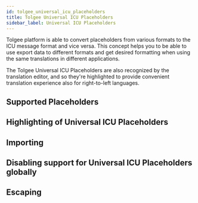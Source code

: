 ```yaml
---
id: tolgee_universal_icu_placeholders
title: Tolgee Universal ICU Placeholders
sidebar_label: Universal ICU Placeholders
---
```


Tolgee platform is able to convert placeholders from various formats to the ICU message format and vice versa.
This concept helps you to be able to use export data to different formats and get desired formatting when using the
same translations in different applications.

The Tolgee Universal ICU Placeholders are also recognized by the translation editor, and so they're highlighted to
provide convenient translation experience also for right-to-left languages.

## Supported Placeholders

## Highlighting of Universal ICU Placeholders

## Importing

## Disabling support for Universal ICU Placeholders globally

## Escaping

